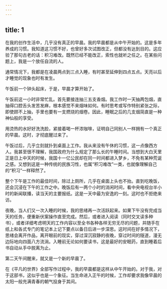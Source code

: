 ```yaml
---
---
---
```

title: 1
---




在我的创作生活中，几乎没有真正的早晨。我的早晨都是从中午开始的。这是多年养成的习惯。我知道这习惯不好，也曾好多次试图改正，但都没有达到目的。这应验了那句古老的话：积习难改。既然已经不能改正，索性也就听之任之。在某些问题上，我是一个放任自流的人。

通常情况下，我都是在凌晨两点到三点入睡，有时甚至延伸到四点五点。天亮以后才睡觉的现象也时有发生。

午饭前一个钟头起床，于是，早晨才算开始了。

午饭前这一小时非常忙乱。首先要接连抽三五支香烟。我工作时一天抽两包烟，直抽得口腔舌头发苦发麻，根本感觉不来烟味如何。有时思考或写作特别紧张之际，即使顾不上抽，手里也要有一支燃烧的烟卷。因此，睡眠之后的几支烟简直是一种神仙般的享受。

用烫热的水好好洗洗脸，紧接着喝一杯浓咖啡，证明自己同别人一样拥有一个真正的早晨。这时，才彻底醒过来了。

午饭过后，几乎立刻就扑到桌面上工作。我从来没有午休的习惯，这一点像西方人。我甚至很不理解，我国政府为什么规定了那么长的午睡时间。当想到大白天里正是日上中天的时候，我国十一亿公民却在同一时间都进入梦乡，不免有某种荒诞之感。又想到这是一种传统的民族习性，也属“积习难改”一类，也就像理解自己的“积习”一样释然了。

整个下午是工作的最佳时间，除过上厕所，几乎在桌面上头也不抬。直到吃晚饭，还会沉浸在下午的工作之中。晚饭后有一两个小时的消闲时间，看中央电视台半小时的新闻联播，读当天的主要报纸。这是一天中最为安逸的一刻。这时也不拒绝来访。

夜晚，当人们又一次入睡的时候，我的思绪再一次活跃起来。如果下午没有完成当天的任务，便重新伏案操作直至完成。然后，或者进入阅读（同时交叉读多种书），或者详细考虑明天的工作内容以至全书各种各样无穷无尽的问题，并随手在纸上和各式专门的笔记本上记下要点以备日后进一步深思。这时间在好多情况下，思绪会离开作品，离开眼前的现实，穿过深沉寂静的夜晚，穿过时间的隧道，漫无边际地向四面八方流淌。入睡前无论如何要读书，这是最好的安眠药，直到睡着后书自动从手中脱离为止。

第二天午间醒来，就又是一个新的早晨了。

在《平凡的世界》全部写作过程中，我的早晨都是这样从中午开始的。对于我，对于这部书，这似乎也是一个象征。当生命进入正午的时候，工作却要求我像早晨的太阳一般充满青春的朝气投身于其间。